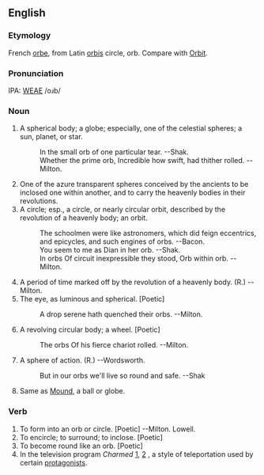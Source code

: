 ==English==
===Etymology===
French [[orbe]], from Latin [[orbis]] circle, orb. Compare with [[Orbit]].

===Pronunciation===
IPA: [[WEAE]] /oɹb/

===Noun===
# A spherical body; a globe; especially, one of the  celestial spheres; a sun, planet, or star.
#:    In the small orb of one particular tear. --Shak.
#:    Whether the prime orb, Incredible how swift, had thither rolled. --Milton.
# One of the azure transparent spheres conceived by the ancients to be inclosed one within another, and to carry the heavenly bodies in their revolutions.
# A circle; esp., a circle, or nearly circular orbit, described by the revolution of a heavenly body; an orbit.
#:    The schoolmen were like astronomers, which did feign eccentrics, and epicycles, and such engines of orbs. --Bacon.
#:    You seem to me as Dian in her orb. --Shak.
#:    In orbs Of circuit inexpressible they stood, Orb within orb. --Milton.
# A period of time marked off by the revolution of a heavenly body. (R.) --Milton.
# The eye, as luminous and spherical. [Poetic]
#:    A drop serene hath quenched their orbs. --Milton.
# A revolving circular body; a wheel. [Poetic]
#:    The orbs Of his fierce chariot rolled. --Milton.
# A sphere of action. (R.) --Wordsworth.
#:    But in our orbs we'll live so round and safe. --Shak
# Same as [[Mound]], a ball or globe.
<!-- material copied from Webster's Revised Unabridged Dictionary (1913) -->

===Verb===
#To form into an orb or circle. [Poetic] --Milton. Lowell.
#To encircle; to surround; to inclose. [Poetic] 
#To become round like an orb. [Poetic]
#In the television program ''Charmed'' [http://www.worldofcharmed.cjb.net/], [http://www.thewb.com/Shows/Show/0,7353,%7C%7C156,00.html] , a style of teleportation used by certain [[protagonist]]s.